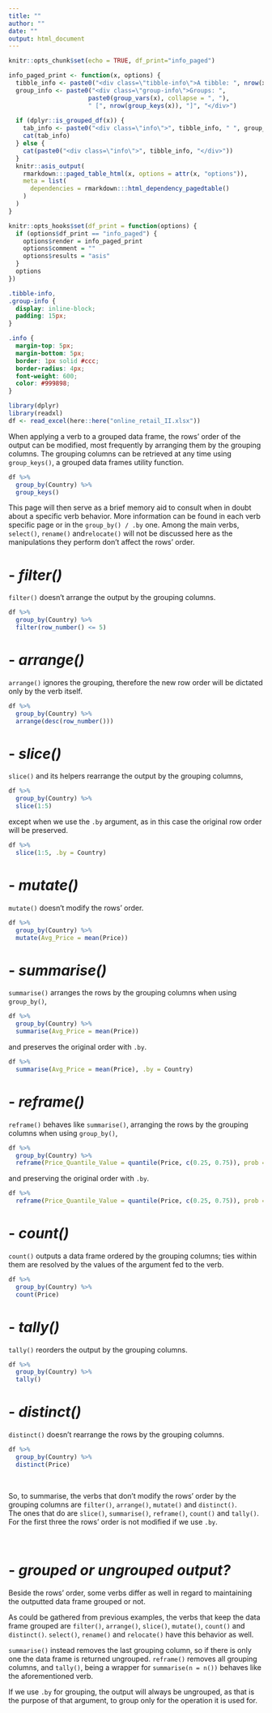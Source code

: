 ---
title: ""
author: ""
date: ""
output: html_document
---

```{r setup, include=FALSE}
knitr::opts_chunk$set(echo = TRUE, df_print="info_paged")
```

```{r, echo=FALSE}
info_paged_print <- function(x, options) {
  tibble_info <- paste0("<div class=\"tibble-info\">A tibble: ", nrow(x), " x ", ncol(x), "</div>")
  group_info <- paste0("<div class=\"group-info\">Groups: ", 
                      paste0(group_vars(x), collapse = ", "), 
                      " [", nrow(group_keys(x)), "]", "</div>")
  
  if (dplyr::is_grouped_df(x)) {
    tab_info <- paste0("<div class=\"info\">", tibble_info, " ", group_info, "</div>")
    cat(tab_info)
  } else {
    cat(paste0("<div class=\"info\">", tibble_info, "</div>"))
  }
  knitr::asis_output(
    rmarkdown:::paged_table_html(x, options = attr(x, "options")),
    meta = list(
      dependencies = rmarkdown:::html_dependency_pagedtable()
    )
  )
}

knitr::opts_hooks$set(df_print = function(options) {
  if (options$df_print == "info_paged") {
    options$render = info_paged_print
    options$comment = ""
    options$results = "asis"
  }
  options
})
```

```{css, echo=FALSE}
.tibble-info,
.group-info {
  display: inline-block;
  padding: 15px;
}

.info {
  margin-top: 5px;
  margin-bottom: 5px;
  border: 1px solid #ccc;
  border-radius: 4px;
  font-weight: 600;
  color: #999898;
}
```

```{r, message = FALSE, echo=FALSE}
library(dplyr)
library(readxl)
df <- read_excel(here::here("online_retail_II.xlsx"))
```

When applying a verb to a grouped data frame, the rows' order of the output can be modified, most frequently by arranging them by the grouping columns. The grouping columns can be retrieved at any time using `group_keys()`, a grouped data frames utility function.

```{r}
df %>%
  group_by(Country) %>%
  group_keys()
```

This page will then serve as a brief memory aid to consult when in doubt about a specific verb behavior. More information can be found in each verb specific page or in the `group_by() / .by` one. Among the main verbs, `select()`, `rename()` and`relocate()` will not be discussed here as the manipulations they perform don't affect the rows' order.

# - *filter()*

`filter()` doesn't arrange the output by the grouping columns.

```{r}
df %>%
  group_by(Country) %>%
  filter(row_number() <= 5)
```

# - *arrange()*

`arrange()` ignores the grouping, therefore the new row order will be dictated only by the verb itself.

```{r}
df %>%
  group_by(Country) %>%
  arrange(desc(row_number()))
```

# - *slice()*

`slice()` and its helpers rearrange the output by the grouping columns,

```{r}
df %>%
  group_by(Country) %>%
  slice(1:5)
```

except when we use the `.by` argument, as in this case the original row order will be preserved.

```{r}
df %>%
  slice(1:5, .by = Country)
```

# - *mutate()*

`mutate()` doesn't modify the rows' order.

```{r}
df %>%
  group_by(Country) %>%
  mutate(Avg_Price = mean(Price))
```

# - *summarise()*

`summarise()` arranges the rows by the grouping columns when using `group_by()`, 

```{r}
df %>%
  group_by(Country) %>%
  summarise(Avg_Price = mean(Price))
```

and preserves the original order with `.by`.

```{r}
df %>%
  summarise(Avg_Price = mean(Price), .by = Country)
```

# - *reframe()*

`reframe()` behaves like `summarise()`, arranging the rows by the grouping columns when using `group_by()`, 

```{r}
df %>%
  group_by(Country) %>%
  reframe(Price_Quantile_Value = quantile(Price, c(0.25, 0.75)), prob = c(0.25, 0.75))
```

and preserving the original order with `.by`.

```{r}
df %>%
  reframe(Price_Quantile_Value = quantile(Price, c(0.25, 0.75)), prob = c(0.25, 0.75), .by = Country)
```

# - *count()*

`count()` outputs a data frame ordered by the grouping columns; ties within them are resolved by the values of the argument fed to the verb.

```{r}
df %>%
  group_by(Country) %>%
  count(Price)
```

# - *tally()*

`tally()` reorders the output by the grouping columns.

```{r}
df %>%
  group_by(Country) %>%
  tally()
```

# - *distinct()*

`distinct()` doesn't rearrange the rows by the grouping columns.

```{r}
df %>%
  group_by(Country) %>%
  distinct(Price)
```

<br>

So, to summarise, the verbs that don't modify the rows' order by the grouping columns are `filter()`, `arrange()`, `mutate()` and `distinct()`.   
The ones that do are `slice()`, `summarise()`, `reframe()`, `count()` and `tally()`. For the first three the rows' order is not modified if we use `.by`.

<br>

# - *grouped or ungrouped output?*

Beside the rows' order, some verbs differ as well in regard to maintaining the outputted data frame grouped or not.

As could be gathered from previous examples, the verbs that keep the data frame grouped are `filter()`, `arrange()`, `slice()`, `mutate()`, `count()` and `distinct()`. `select()`, `rename()` and `relocate()` have this behavior as well.

`summarise()` instead removes the last grouping column, so if there is only one the data frame is returned ungrouped. `reframe()` removes all grouping columns, and `tally()`, being a wrapper for `summarise(n = n())` behaves like the aforementioned verb.

If we use `.by` for grouping, the output will always be ungrouped, as that is the purpose of that argument, to group only for the operation it is used for.